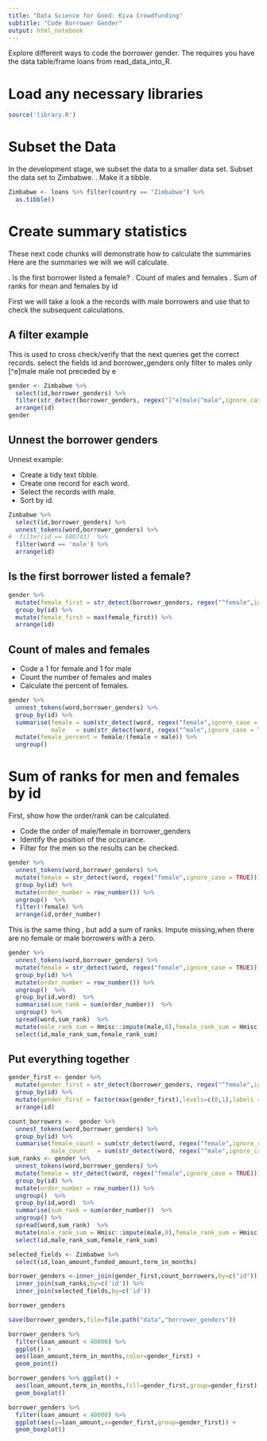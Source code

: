 ```yaml
---
title: "Data Science for Good: Kiva Crowdfunding"
subtitle: "Code Borrower Gender"
output: html_notebook
---
```


Explore different ways to code the borrower gender.
The requires you have the data table/frame loans from read_data_into_R.

# Load any necessary libraries
```r
source('library.R')
```

# Subset the Data
In the development stage, we subset the data to a smaller data set. Subset the data set to Zimbabwe. .
Make it a tibble.
```r
Zimbabwe <- loans %>% filter(country == "Zimbabwe") %>% 
  as.tibble()
```

# Create summary statistics
These next code chunks will demonstrate how to calculate the summaries
Here are the summaries we will we will calculate.

. Is the first borrower listed a female?
. Count of males and females
. Sum of ranks for mean and females by id

First we will take a look a the records with male borrowers and use that to check 
the subsequent calculations.

## A filter example
This is used to cross check/verify that the next queries get the correct records.
select the fields id and borrower_genders only
filter to males only
[^e]male  male not preceded by e
```r
gender <- Zimbabwe %>% 
  select(id,borrower_genders) %>% 
  filter(str_detect(borrower_genders, regex("[^e]male|^male",ignore_case = TRUE))) %>% 
  arrange(id)
gender
```
## Unnest the borrower genders
Unnest example:

* Create a tidy text tibble.
* Create one record for each word.
* Select the records with male.
* Sort by id.
```r
Zimbabwe %>% 
  select(id,borrower_genders) %>% 
  unnest_tokens(word,borrower_genders) %>% 
#  filter(id == 680743)  %>% 
  filter(word == 'male') %>% 
  arrange(id)
```
## Is the first borrower listed a female?
```r
gender %>% 
  mutate(female_first = str_detect(borrower_genders, regex("^female",ignore_case = TRUE))) %>% 
  group_by(id) %>%
  mutate(female_first = max(female_first)) %>% 
  arrange(id)
```

## Count of males and females

* Code a 1 for female and 1 for male 
* Count the number of females and males
* Calculate the percent of females.
```r
gender %>% 
  unnest_tokens(word,borrower_genders) %>%
  group_by(id) %>%
  summarise(female = sum(str_detect(word, regex("female",ignore_case = TRUE))),
            male   = sum(str_detect(word, regex("^male",ignore_case = TRUE)))) %>% 
  mutate(female_percent = female/(female + male)) %>% 
  ungroup()
```
# Sum of ranks for men and females by id

First, show how the order/rank can be calculated.

* Code the order of male/female in borrower_genders
* Identify the position of the occurance.
* Filter for the men so the results can be checked.
```r
gender %>% 
  unnest_tokens(word,borrower_genders) %>%
  mutate(female = str_detect(word, regex("female",ignore_case = TRUE))) %>% 
  group_by(id) %>% 
  mutate(order_number = row_number()) %>%
  ungroup()  %>% 
  filter(!female) %>% 
  arrange(id,order_number)
```
This is the same thing , but add a sum of ranks.
Impute missing,when there are no female or male borrowers with a zero.
```r
gender %>% 
  unnest_tokens(word,borrower_genders) %>%
  mutate(female = str_detect(word, regex("female",ignore_case = TRUE))) %>% 
  group_by(id) %>% 
  mutate(order_number = row_number()) %>%
  ungroup()  %>% 
  group_by(id,word)  %>% 
  summarise(sum_rank = sum(order_number))  %>% 
  ungroup() %>% 
  spread(word,sum_rank)  %>% 
  mutate(male_rank_sum = Hmisc::impute(male,0),female_rank_sum = Hmisc::impute(female,0)) %>% 
  select(id,male_rank_sum,female_rank_sum)
```





## Put everything together
```r
gender_first <- gender %>% 
  mutate(gender_first = str_detect(borrower_genders, regex("^female",ignore_case = TRUE))) %>% 
  group_by(id) %>%
  mutate(gender_first = factor(max(gender_first),levels=c(0,1),labels = c("Male","Female"))) %>% 
  arrange(id) 

count_borrowers <-  gender %>% 
  unnest_tokens(word,borrower_genders) %>%
  group_by(id) %>%
  summarise(female_count = sum(str_detect(word, regex("female",ignore_case = TRUE))),
            male_count   = sum(str_detect(word, regex("^male",ignore_case = TRUE)))) 
sum_ranks <- gender %>% 
  unnest_tokens(word,borrower_genders) %>%
  mutate(female = str_detect(word, regex("female",ignore_case = TRUE))) %>% 
  group_by(id) %>% 
  mutate(order_number = row_number()) %>%
  ungroup()  %>% 
  group_by(id,word)  %>% 
  summarise(sum_rank = sum(order_number))  %>% 
  ungroup() %>% 
  spread(word,sum_rank)  %>% 
  mutate(male_rank_sum = Hmisc::impute(male,0),female_rank_sum = Hmisc::impute(female,0)) %>% 
  select(id,male_rank_sum,female_rank_sum)

selected_fields <- Zimbabwe %>% 
  select(id,loan_amount,funded_amount,term_in_months)

borrower_genders <-inner_join(gender_first,count_borrowers,by=c("id")) %>% 
  inner_join(sum_ranks,by=c('id')) %>% 
  inner_join(selected_fields,by=c('id'))

```
```r
borrower_genders
```
```r
save(borrower_genders,file=file.path("data","borrower_genders"))
```

```r
borrower_genders %>% 
  filter(loan_amount < 40000) %>% 
  ggplot() +
  aes(loan_amount,term_in_months,color=gender_first) +
  geom_point()

```
```r
borrower_genders %>% ggplot() +
  aes(loan_amount,term_in_months,fill=gender_first,group=gender_first) +
  geom_boxplot()
```
```r
borrower_genders %>% 
  filter(loan_amount < 40000) %>% 
  ggplot(aes(y=loan_amount,x=gender_first,group=gender_first)) +
  geom_boxplot()

```










